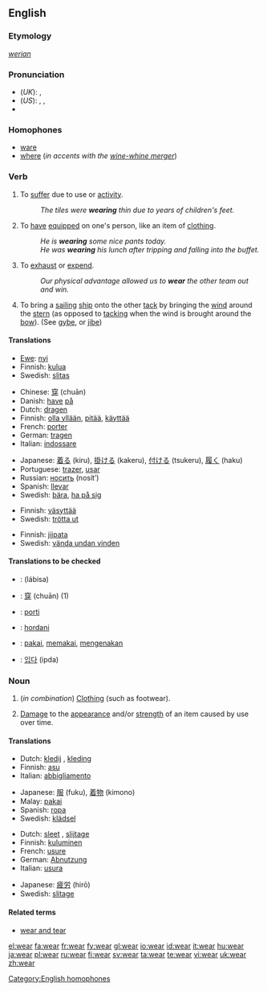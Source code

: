 {{wikipedia|dab=wear (disambiguation)|wear}}
==English==

===Etymology===
{{OE.}} ''[[werian]]''

===Pronunciation===
*(''UK''): {{IPA|/wɛə/}}, {{SAMPA|/wE@/}}
*(''US''): {{AHD|wĕr}}, {{IPA|/wɛr/}}, {{SAMPA|/wEr/}}
*{{audio|en-us-wear.ogg|Audio (US)}}
{{rhymes|ɛə(r)}}

===Homophones===
*[[ware]]
*[[where]] (''in accents with the [[wine-whine merger]]'')

===Verb===
{{en-verb|wears|wearing|wore|worn}}

# {{intransitive}} To [[suffer]] due to use or [[activity]].
#: ''The tiles were '''wearing''' thin due to years of children's feet.''
# {{transitive}} To [[have]] [[equipped]] on one's person, like an item of [[clothing]].
#: ''He is '''wearing''' some nice pants today.''
#: ''He was '''wearing''' his lunch after tripping and falling into the buffet.''
# {{transitive}} To [[exhaust]] or [[expend]].
#: ''Our physical advantage allowed us to '''wear''' the other team out and win.''
# {{transitive}} {{nautical}} To bring a [[sailing]] [[ship]] onto the other [[tack]] by bringing the [[wind]] around the [[stern]] (as opposed to [[tacking]] when the wind is brought around the [[bow]]). (See [[gybe]], or [[jibe]])

====Translations====
{{trans-top|to suffer due to use}}
*[[Ewe]]: [[nyi]]
*Finnish: [[kulua]]
*Swedish: [[slitas]]
{{trans-bottom}}

{{trans-top|to have on (clothes)}}
*Chinese: [[穿]] (chuān)
*Danish: [[have]] [[på]]
*Dutch: [[dragen]]
*Finnish: [[olla yllään]], [[pitää]], [[käyttää]]
*French: [[porter]]
*German: [[tragen]]
*Italian: [[indossare]]
{{trans-mid}}
*Japanese: [[着る]] (kiru), [[掛ける]] (kakeru), [[付ける]] (tsukeru), [[履く]] (haku)
*Portuguese: [[trazer]], [[usar]]
*Russian: [[носить]] (nosít’)
*Spanish: [[llevar]]
*Swedish: [[bära]], [[ha på sig]]
{{trans-bottom}}

{{trans-top|to exhaust physically}}
*Finnish: [[väsyttää]]
*Swedish: [[trötta ut]]
{{trans-bottom}}

{{trans-top|to bring to other tack}}
*Finnish: [[jiipata]]
*Swedish: [[vända undan vinden]]
{{trans-bottom}}

====Translations to be checked====
{{checktrans}}
*{{ttbc|Arabic}}: {{ARchar|[[لبس]]}} (lábisa)
*{{ttbc|Chinese}}: [[穿]] (chuān) (1)
*{{ttbc|Esperanto}}: [[porti]]
*{{ttbc|Hungarian}}: [[hordani]]
*{{ttbc|Indonesian}}: [[pakai]], [[pakai|memakai]], [[kena|mengenakan]]
*{{ttbc|Korean}}: [[입다]] (ipda)

===Noun===
{{wikipedia|Wear|Wear (damage)}}
{{en-noun|-}}

# {{uncountable}} (''in combination'') [[clothing|Clothing]] (such as footwear).
# {{uncountable}} [[damage|Damage]] to the [[appearance]] and/or [[strength]] of an item caused by use over time.

====Translations====

{{trans-top|Clothing}}
*Dutch: [[kledij]] {{f}}, [[kleding]] {{f}}
*Finnish: [[asu]]
*Italian: [[abbigliamento]] {{m}}
{{trans-mid}}
*Japanese: [[服]] (fuku), [[着物]] (kimono)
*Malay: [[pakai]]
*Spanish: [[ropa]] {{f}}
*Swedish: [[klädsel]] {{c}}
{{trans-bottom}}

{{trans-top|Damage}}
*Dutch: [[sleet]] {{m}}, [[slijtage]] {{f}}
*Finnish: [[kuluminen]]
*French: [[usure]] {{f}}
*German: [[Abnutzung]] {{f}}
*Italian: [[usura]] {{f}}
{{trans-mid}}
*Japanese: [[疲労]] (hirō)
*Swedish: [[slitage]] {{n}}
{{trans-bottom}}

====Related terms====
*[[wear and tear]]

[[Category:English homophones]]

[[el:wear]]
[[fa:wear]]
[[fr:wear]]
[[fy:wear]]
[[gl:wear]]
[[io:wear]]
[[id:wear]]
[[it:wear]]
[[hu:wear]]
[[ja:wear]]
[[pl:wear]]
[[ru:wear]]
[[fi:wear]]
[[sv:wear]]
[[ta:wear]]
[[te:wear]]
[[vi:wear]]
[[uk:wear]]
[[zh:wear]]